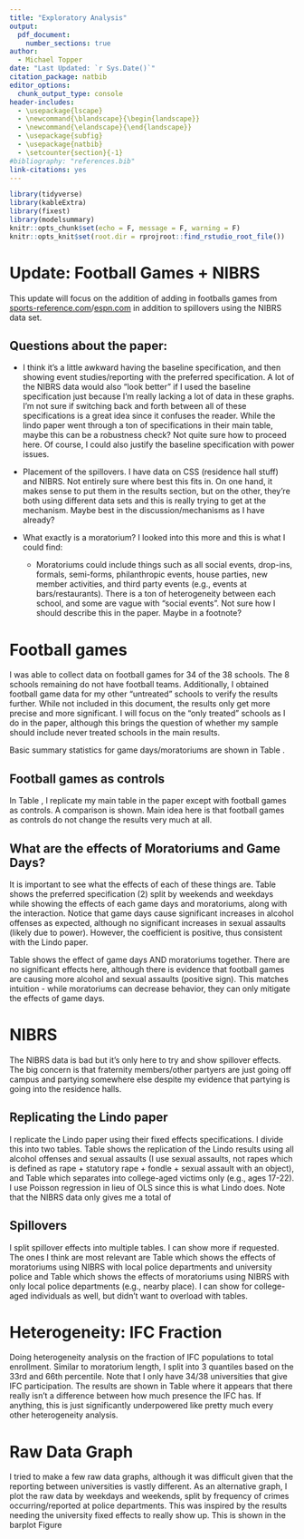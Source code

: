 ```yaml
---
title: "Exploratory Analysis"
output: 
  pdf_document:
    number_sections: true
author: 
  - Michael Topper
date: "Last Updated: `r Sys.Date()`"
citation_package: natbib
editor_options: 
  chunk_output_type: console
header-includes:
  - \usepackage{lscape}
  - \newcommand{\blandscape}{\begin{landscape}}
  - \newcommand{\elandscape}{\end{landscape}}
  - \usepackage{subfig}
  - \usepackage{natbib}
  - \setcounter{section}{-1}
#bibliography: "references.bib"
link-citations: yes
---
```


```r
library(tidyverse)
library(kableExtra)
library(fixest)
library(modelsummary)
knitr::opts_chunk$set(echo = F, message = F, warning = F)
knitr::opts_knit$set(root.dir = rprojroot::find_rstudio_root_file())
```

# Update: Football Games + NIBRS

This update will focus on the addition of adding in footballs games from [sports-reference.com](sports-reference.com)/[espn.com](espn.com) in addition to spillovers using the NIBRS data set.

## Questions about the paper:

* I think it's a little awkward having the baseline specification, and then showing event studies/reporting with the preferred specification. A lot of the NIBRS data would also "look better" if I used the baseline specification just because I'm really lacking a lot of data in these graphs. I'm not sure if switching back and forth between all of these specifications is a great idea since it confuses the reader. While the lindo paper went through a ton of specifications in their main table, maybe this can be a robustness check? Not quite sure how to proceed here. Of course, I could also justify the baseline specification with power issues.

* Placement of the spillovers. I have data on CSS (residence hall stuff) and NIBRS. Not entirely sure where best this fits in. On one hand, it makes sense to put them in the results section, but on the other, they're both using different data sets and this is really trying to get at the mechanism. Maybe best in the discussion/mechanisms as I have already?

* What exactly is a moratorium? I looked into this more and this is what I could find:
  + Moratoriums could include things such as all social events, drop-ins, formals, semi-forms, philanthropic events, house parties, new member activities, and third party events (e.g., events at bars/restaurants). There is a ton of heterogeneity between each school, and some are vague with "social events". Not sure how I should describe this in the paper. Maybe in a footnote?

# Football games

I was able to collect data on football games for 34 of the 38 schools. The 8 schools remaining do not have football teams. Additionally, I obtained football game data for my other "untreated" schools to verify the results further. While not included in this document, the results only get more precise and more significant. I will focus on the "only treated" schools as I do in the paper, although this brings the question of whether my sample should include never treated schools in the main results. 

Basic summary statistics for game days/moratoriums are shown in Table \ref{football_moratorium_table}.



## Football games as controls

In Table \ref{main_table_adjusted}, I replicate my main table in the paper except with football games as controls. A comparison is shown. Main idea here is that football games as controls do not change the results very much at all. 




## What are the effects of Moratoriums and Game Days?

It is important to see what the effects of each of these things are. Table \ref{effect_game_day_interaction} shows the preferred specification (2) split by weekends and weekdays while showing the effects of each game days and moratoriums, along with the interaction. Notice that game days cause significant increases in alcohol offenses as expected, although no significant increases in sexual assaults (likely due to power). However, the coefficient is positive, thus consistent with the Lindo paper. 

Table \ref{effect_game_day_moratorium_table} shows the effect of game days AND moratoriums together. There are no significant effects here, although there is evidence that football games are causing more alcohol and sexual assaults (positive sign). This matches intuition - while moratoriums can decrease behavior, they can only mitigate the effects of game days.


# NIBRS

The NIBRS data is bad but it's only here to try and show spillover effects. The big concern is that fraternity members/other partyers are just going off campus and partying somewhere else despite my evidence that partying is going into the residence halls. 


## Replicating the Lindo paper

I replicate the Lindo paper using their fixed effects specifications. I divide this into two tables. Table \ref{lindo_rep_nibrs}
shows the replication of the Lindo results using all alcohol offenses and sexual assaults (I use sexual assaults, not rapes which is defined as rape + statutory rape + fondle + sexual assault with an object), and Table \ref{lindo_rep_nibrs_college_age} which separates into college-aged victims only (e.g., ages 17-22). I use Poisson regression in lieu of OLS since this is what Lindo does. Note that the NIBRS data only gives me a total of 

## Spillovers

I split spillover effects into multiple tables. I can show more if requested. The ones I think are most relevant are Table \ref{nibrs_table} which shows the effects of moratoriums using NIBRS with local police departments and university police and Table \ref{spillovers} which shows the effects of moratoriums using NIBRS with only local police departments (e.g., nearby place). I can show for college-aged individuals as well, but didn't want to overload with tables. 

# Heterogeneity: IFC Fraction

Doing heterogeneity analysis on the fraction of IFC populations to total enrollment. Similar to moratorium length, I split into 3 quantiles based on the 33rd and 66th percentile. Note that I only have 34/38 universities that give IFC participation. The results are shown in Table \ref{ifc_table} where it appears that there really isn't a difference between how much presence the IFC has. If anything, this is just significantly underpowered like pretty much every other heterogeneity analysis.


# Raw Data Graph

I tried to make a few raw data graphs, although it was difficult given that the reporting between universities is vastly different. As an alternative graph, I plot the raw data by weekdays and weekends, split by frequency of crimes occurring/reported at police departments. This was inspired by the results needing the university fixed effects to really show up. This is shown in the barplot Figure \ref{barplot} 

\newpage

<!-- # Tables and Figures -->

<!-- ```{r} -->
<!-- source(here::here(paste0("tables/football_moratorium_table.R"))) -->
<!-- ``` -->

<!-- ```{r} -->
<!-- football_moratorium_table -->
<!-- ``` -->

<!-- ```{r} -->
<!-- source(here::here(paste0("tables/regressions_main_football_controls.R"))) -->
<!-- ``` -->

<!-- ```{r} -->
<!-- main_table_adjusted -->
<!-- ``` -->

<!-- ```{r} -->
<!-- effect_game_day_interaction -->
<!-- ``` -->


<!-- ```{r} -->
<!-- effect_game_day_moratorium_table -->
<!-- ``` -->


<!-- ```{r} -->
<!-- source(here::here(paste0("tables/regressions_lindo_replicate.R"))) -->
<!-- ``` -->

<!-- ```{r} -->
<!-- lindo_rep_nibrs -->
<!-- ``` -->

<!-- ```{r} -->
<!-- lindo_rep_nibrs_college_age -->
<!-- ``` -->

<!-- ```{r} -->
<!-- source(here::here(paste0("tables/regressions_nibrs.R"))) -->
<!-- ``` -->
<!-- ```{r} -->
<!-- nibrs_table -->
<!-- ``` -->

<!-- ```{r} -->
<!-- spillovers -->
<!-- ``` -->



<!-- ```{r} -->
<!-- source(here::here(paste0("tables/regressions_ifc_fraction.R"))) -->
<!-- ``` -->

<!-- ```{r} -->
<!-- ifc_table -->
<!-- ``` -->

<!-- ```{r} -->
<!-- source(here::here(paste0("figures/barplot_byday.R"))) -->
<!-- ``` -->

<!-- ```{r, fig.cap = "\\label{barplot}Distribution of alcohol offenses and sexual assaults by weekends (Fri-Sun) and weekdays (Mon-Thurs)."} -->
<!-- raw_bar -->
<!-- ``` -->

